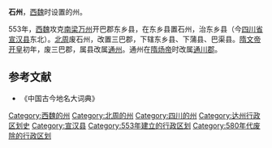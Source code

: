 '''石州'''，[[西魏|西魏]]时设置的州。

553年，[[西魏|西魏]]攻克[[南梁|南梁]][[万州|万州]]开巴郡东乡县，在东乡县置石州，治东乡县（今[[四川省|四川省]][[宣汉县|宣汉县]]东北）。[[北周|北周]]废石州，改置三巴郡，下辖东乡县、下蒲县、巴渠县。[[隋文帝|隋文帝]][[开皇|开皇]]初年，废三巴郡，属县改属[[通州_(西魏)|通州]]。通州在[[隋炀帝|隋炀帝]]时改属[[通川郡_(隋朝)|通川郡]]。
==参考文献==
* 《中国古今地名大词典》

{{南北朝行政区划小作品}}
[[Category:西魏的州|Category:西魏的州]]
[[Category:北周的州|Category:北周的州]]
[[Category:四川的州|Category:四川的州]]
[[Category:达州行政区划史|Category:达州行政区划史]]
[[Category:宣汉县|Category:宣汉县]]
[[Category:553年建立的行政区划|Category:553年建立的行政区划]]
[[Category:580年代废除的行政区划|Category:580年代废除的行政区划]]